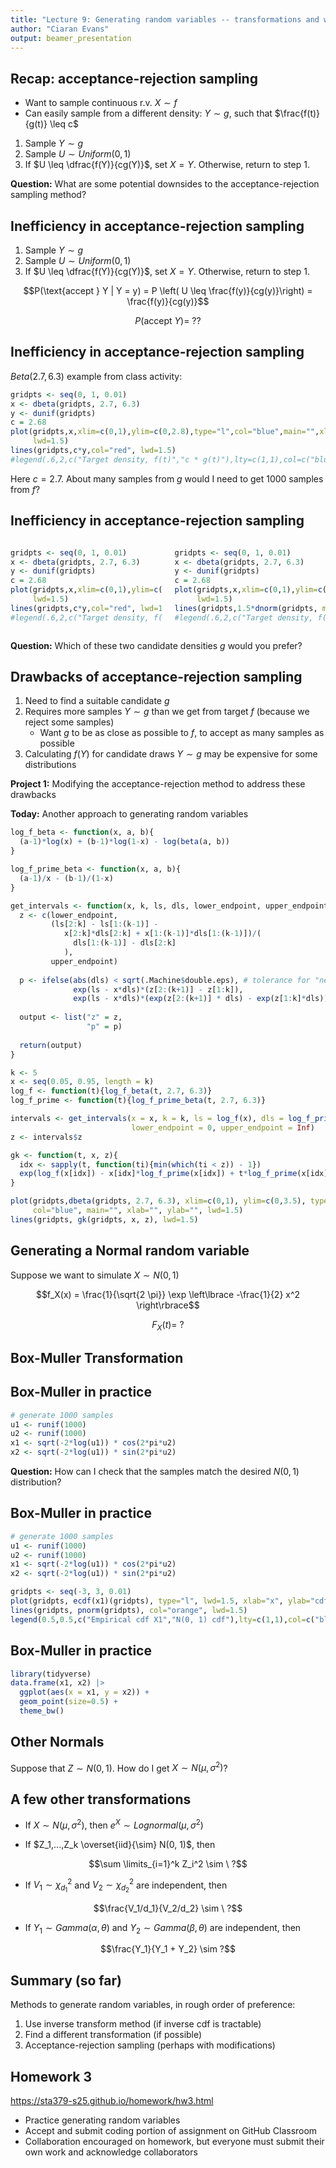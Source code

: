 ```yaml
---
title: "Lecture 9: Generating random variables -- transformations and wrap-up"
author: "Ciaran Evans"
output: beamer_presentation
---
```


## Recap: acceptance-rejection sampling

* Want to sample continuous r.v. $X \sim f$
* Can easily sample from a different density: $Y \sim g$, such that $\frac{f(t)}{g(t)} \leq c$


1. Sample $Y \sim g$
2. Sample $U \sim Uniform(0, 1)$
3. If $U \leq \dfrac{f(Y)}{cg(Y)}$, set $X = Y$. Otherwise, return to step 1.

**Question:** What are some potential downsides to the acceptance-rejection sampling method?

\vspace{3cm}


## Inefficiency in acceptance-rejection sampling

1. Sample $Y \sim g$
2. Sample $U \sim Uniform(0, 1)$
3. If $U \leq \dfrac{f(Y)}{cg(Y)}$, set $X = Y$. Otherwise, return to step 1.

$$P(\text{accept } Y | Y = y) = P \left( U \leq \frac{f(y)}{cg(y)}\right) = \frac{f(y)}{cg(y)}$$

$$P(\text{accept } Y) = \ ??$$

\vspace{4cm}

## Inefficiency in acceptance-rejection sampling

$Beta(2.7, 6.3)$ example from class activity:

```r
gridpts <- seq(0, 1, 0.01)
x <- dbeta(gridpts, 2.7, 6.3)
y <- dunif(gridpts)
c = 2.68
plot(gridpts,x,xlim=c(0,1),ylim=c(0,2.8),type="l",col="blue",main="",xlab="",ylab="",
     lwd=1.5)
lines(gridpts,c*y,col="red", lwd=1.5)
#legend(.6,2,c("Target density, f(t)","c * g(t)"),lty=c(1,1),col=c("blue","red"))
```

Here $c = 2.7$. About many samples from $g$ would I need to get 1000 samples from $f$?

\vspace{2cm}

## Inefficiency in acceptance-rejection sampling

:::: {.columns}

::: {.column width="50%"}

```r
gridpts <- seq(0, 1, 0.01)
x <- dbeta(gridpts, 2.7, 6.3)
y <- dunif(gridpts)
c = 2.68
plot(gridpts,x,xlim=c(0,1),ylim=c(0,2.8),type="l",col="blue",main="",xlab="",ylab="",
     lwd=1.5)
lines(gridpts,c*y,col="red", lwd=1.5)
#legend(.6,2,c("Target density, f(t)","c * g(t)"),lty=c(1,1),col=c("blue","red"))
```

:::

::: {.column width="50%"}

```r
gridpts <- seq(0, 1, 0.01)
x <- dbeta(gridpts, 2.7, 6.3)
y <- dunif(gridpts)
c = 2.68
plot(gridpts,x,xlim=c(0,1),ylim=c(0,2.8),type="l",col="blue",main="",xlab="",ylab="",
     lwd=1.5)
lines(gridpts,1.5*dnorm(gridpts, mean=0.22, sd=0.22),col="red", lwd=1.5)
#legend(.6,2,c("Target density, f(t)","c * g(t)"),lty=c(1,1),col=c("blue","red"))
```

:::

::::

**Question:** Which of these two candidate densities $g$ would you prefer? 

\vspace{2cm}

## Drawbacks of acceptance-rejection sampling

1. Need to find a suitable candidate $g$
2. Requires more samples $Y \sim g$ than we get from target $f$ (because we reject some samples)
    * Want $g$ to be as close as possible to $f$, to accept as many samples as possible
3. Calculating $f(Y)$ for candidate draws $Y \sim g$ may be expensive for some distributions

**Project 1:** Modifying the acceptance-rejection method to address these drawbacks

**Today:** Another approach to generating random variables


```r
log_f_beta <- function(x, a, b){
  (a-1)*log(x) + (b-1)*log(1-x) - log(beta(a, b))
}

log_f_prime_beta <- function(x, a, b){
  (a-1)/x - (b-1)/(1-x)
}

get_intervals <- function(x, k, ls, dls, lower_endpoint, upper_endpoint){
  z <- c(lower_endpoint,
         (ls[2:k] - ls[1:(k-1)] - 
            x[2:k]*dls[2:k] + x[1:(k-1)]*dls[1:(k-1)])/(
              dls[1:(k-1)] - dls[2:k]
            ),
         upper_endpoint)
  
  p <- ifelse(abs(dls) < sqrt(.Machine$double.eps), # tolerance for "near equality"
              exp(ls - x*dls)*(z[2:(k+1)] - z[1:k]),
              exp(ls - x*dls)*(exp(z[2:(k+1)] * dls) - exp(z[1:k]*dls))/dls)
  
  output <- list("z" = z,
                 "p" = p)
  
  return(output)
}
```


```r
k <- 5
x <- seq(0.05, 0.95, length = k)
log_f <- function(t){log_f_beta(t, 2.7, 6.3)}
log_f_prime <- function(t){log_f_prime_beta(t, 2.7, 6.3)}

intervals <- get_intervals(x = x, k = k, ls = log_f(x), dls = log_f_prime(x), 
                           lower_endpoint = 0, upper_endpoint = Inf)
z <- intervals$z

gk <- function(t, x, z){
  idx <- sapply(t, function(ti){min(which(ti < z)) - 1})
  exp(log_f(x[idx]) - x[idx]*log_f_prime(x[idx]) + t*log_f_prime(x[idx]))
}

plot(gridpts,dbeta(gridpts, 2.7, 6.3), xlim=c(0,1), ylim=c(0,3.5), type="l", 
     col="blue", main="", xlab="", ylab="", lwd=1.5)
lines(gridpts, gk(gridpts, x, z), lwd=1.5)
```


## Generating a Normal random variable

Suppose we want to simulate $X \sim N(0, 1)$

$$f_X(x) = \frac{1}{\sqrt{2 \pi}} \exp \left\lbrace -\frac{1}{2} x^2 \right\rbrace$$

$$F_X(t) = \ ?$$

## Box-Muller Transformation

## Box-Muller in practice

```r
# generate 1000 samples
u1 <- runif(1000)
u2 <- runif(1000)
x1 <- sqrt(-2*log(u1)) * cos(2*pi*u2)
x2 <- sqrt(-2*log(u1)) * sin(2*pi*u2)
```

**Question:** How can I check that the samples match the desired $N(0, 1)$ distribution?

## Box-Muller in practice

```r
# generate 1000 samples
u1 <- runif(1000)
u2 <- runif(1000)
x1 <- sqrt(-2*log(u1)) * cos(2*pi*u2)
x2 <- sqrt(-2*log(u1)) * sin(2*pi*u2)
```

```r
gridpts <- seq(-3, 3, 0.01)
plot(gridpts, ecdf(x1)(gridpts), type="l", lwd=1.5, xlab="x", ylab="cdf")
lines(gridpts, pnorm(gridpts), col="orange", lwd=1.5)
legend(0.5,0.5,c("Empirical cdf X1","N(0, 1) cdf"),lty=c(1,1),col=c("black","orange"))
```

## Box-Muller in practice


```r
library(tidyverse)
data.frame(x1, x2) |>
  ggplot(aes(x = x1, y = x2)) +
  geom_point(size=0.5) +
  theme_bw()
```


## Other Normals

Suppose that $Z \sim N(0, 1)$. How do I get $X \sim N(\mu, \sigma^2)$?

\vspace{4cm}

## A few other transformations

* If $X \sim N(\mu, \sigma^2)$, then $e^X \sim Lognormal(\mu, \sigma^2)$

* If $Z_1,...,Z_k \overset{iid}{\sim} N(0, 1)$, then 

$$\sum \limits_{i=1}^k Z_i^2 \sim \ ?$$

* If $V_1 \sim \chi^2_{d_1}$ and $V_2 \sim \chi^2_{d_2}$ are independent, then 

$$\frac{V_1/d_1}{V_2/d_2} \sim \ ?$$

* If $Y_1 \sim Gamma(\alpha, \theta)$ and $Y_2 \sim Gamma(\beta, \theta)$ are independent, then

$$\frac{Y_1}{Y_1 + Y_2} \sim ?$$

## Summary (so far)

Methods to generate random variables, in rough order of preference:

1. Use inverse transform method (if inverse cdf is tractable)
2. Find a different transformation (if possible)
3. Acceptance-rejection sampling (perhaps with modifications)

## Homework 3

[https://sta379-s25.github.io/homework/hw3.html](https://sta379-s25.github.io/homework/hw3.html)

* Practice generating random variables
* Accept and submit coding portion of assignment on GitHub Classroom
* Collaboration encouraged on homework, but everyone must submit their own work and acknowledge collaborators
    